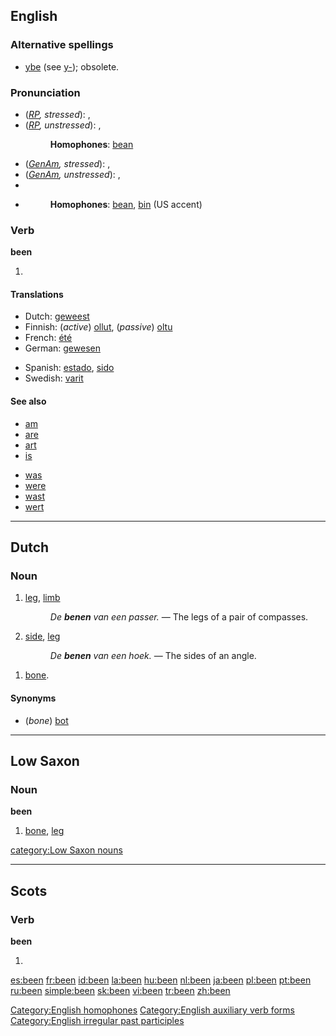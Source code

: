 {{see|ben|Ben}}

==English==

{{rank|who|said|would|46|been|will|no|them}}

===Alternative spellings===
*[[ybe]] (see [[y-]]); obsolete.

===Pronunciation===
*(''[[RP]], stressed''): {{IPA|/ˈbiːn/}}, {{SAMPA|/"bi:n/}}
*(''[[RP]], unstressed''): {{IPA|/bin/}}, {{SAMPA|/bin/}}
*:'''Homophones''': [[bean]] [[Category:English homophones]]
*:{{rhymes|iːn}}
*(''[[GenAm]], stressed''): {{IPA|/ˈbɪn/}}, {{SAMPA|/"bIn/}}
*(''[[GenAm]], unstressed''): {{IPA|/bɪn/}}, {{SAMPA|/bIn/}}
*{{audio|en-gb-been.ogg|Audio (RP)}}
*{{audio|en-us-been.ogg|Audio (US)}}
*:'''Homophones''': [[bean]], [[bin]] (US accent)
*:{{rhymes|ɪn}}

===Verb===
'''been''' 

# {{past participle of|[[be]]}}

====Translations====
{{trans-top|past participle of ''to be''}}
*Dutch: [[geweest]]
*Finnish: (''active'') [[olla#Finnish|ollut]], (''passive'') [[olla#Finnish|oltu]]
*French: [[été]]
*German: [[gewesen]]
{{trans-mid}}
*Spanish: [[estado]], [[sido]]
*Swedish: [[varit]]
{{trans-bottom}}

====See also====
{{top2}}
*[[am]]
*[[are]]
*[[art]]
*[[is]]
{{mid2}}
*[[was]]
*[[were]]
*[[wast]]
*[[wert]]
{{bottom}}

[[Category:English auxiliary verb forms]]
[[Category:English irregular past participles]]

----

==Dutch==

===Noun===
{{nl-noun|g=n|benen|beentje}}

# {{anatomy|lang=nl}} [[leg]], [[limb]]
#: ''De '''benen''' van een passer.'' &mdash; The legs of a pair of compasses.
# {{mathematics|lang=nl}} [[side]], [[leg]]
#: ''De '''benen''' van een hoek.'' &mdash; The sides of an angle.

{{nl-noun|g=n|pl1=beenderen|pl2=benen|dim=beentje|dimpl1=beentjes|dimpl2=beendertjes}}

# [[bone]].

====Synonyms====
* (''bone'') [[bot]]

----

==Low Saxon==

===Noun===
'''been'''

# [[bone]], [[leg]]

[[category:Low Saxon nouns]]

----

==Scots==

===Verb===
'''been'''

# {{past participle of|tae [[be#Scots|be]]|lang=Scots}}

[[es:been]]
[[fr:been]]
[[id:been]]
[[la:been]]
[[hu:been]]
[[nl:been]]
[[ja:been]]
[[pl:been]]
[[pt:been]]
[[ru:been]]
[[simple:been]]
[[sk:been]]
[[vi:been]]
[[tr:been]]
[[zh:been]]